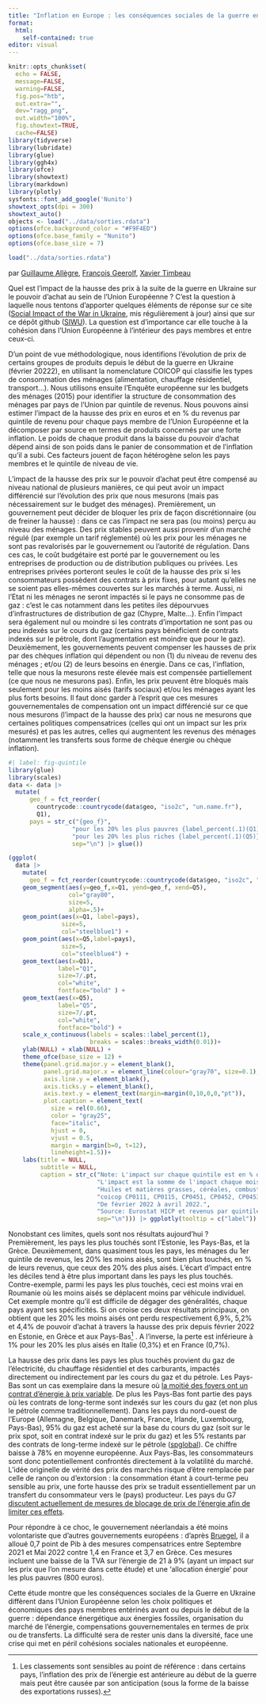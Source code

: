 ```yaml
---
title: "Inflation en Europe : les conséquences sociales de la guerre en Ukraine"
format: 
  html:
    self-contained: true
editor: visual
---
```


```r
knitr::opts_chunk$set(
  echo = FALSE,
  message=FALSE, 
  warning=FALSE, 
  fig.pos="htb", 
  out.extra="",
  dev="ragg_png",
  out.width="100%",
  fig.showtext=TRUE,
  cache=FALSE)
library(tidyverse)
library(lubridate)
library(glue)
library(ggh4x)
library(ofce)
library(showtext)
library(markdown)
library(plotly)
sysfonts::font_add_google('Nunito')
showtext_opts(dpi = 300)
showtext_auto()
objects <- load("../data/sorties.rdata")
options(ofce.background_color = "#F9F4ED")
options(ofce.base_family = "Nunito")
options(ofce.base_size = 7)

load("../data/sorties.rdata")
```

par [Guillaume Allègre](mailto:guillaume.allegre@sciencespo.fr), [François Geerolf](mailto:françois.geerolf@sciencespo.fr), [Xavier Timbeau](mailto:xavier.timbeau@sciencespo.fr)

Quel est l'impact de la hausse des prix à la suite de la guerre en Ukraine sur le pouvoir d'achat au sein de l'Union Européenne ? C'est la question à laquelle nous tentons d'apporter quelques éléments de réponse sur ce site ([Social Impact of the War in Ukraine](https://ofce.shinyapps.io/siwu/), mis régulièrement à jour) ainsi que sur ce dépôt github ([SIWU](https::/github.com/OFCE/SIWU)). La question est d'importance car elle touche à la cohésion dans l'Union Européenne à l'intérieur des pays membres et entre ceux-ci.

D'un point de vue méthodologique, nous identifions l'évolution de prix de certains groupes de produits depuis le début de la guerre en Ukraine (février 20222), en utilisant la nomenclature COICOP qui classifie les types de consommation des ménages (alimentation, chauffage résidentiel, transport...). Nous utilisons ensuite l'Enquête européenne sur les budgets des ménages (2015) pour identifier la structure de consommation des ménages par pays de l'Union par quintile de revenus. Nous pouvons ainsi estimer l'impact de la hausse des prix en euros et en % du revenus par quintile de revenu pour chaque pays membre de l'Union Européenne et la décomposer par source en termes de produits concernés par une forte inflation. Le poids de chaque produit dans la baisse du pouvoir d'achat dépend ainsi de son poids dans le panier de consommation et de l'inflation qu'il a subi. Ces facteurs jouent de façon hétérogène selon les pays membres et le quintile de niveau de vie.

L'impact de la hausse des prix sur le pouvoir d'achat peut être compensé au niveau national de plusieurs manières, ce qui peut avoir un impact différencié sur l'évolution des prix que nous mesurons (mais pas nécessairement sur le budget des ménages). Premièrement, un gouvernement peut décider de bloquer les prix de façon discrétionnaire (ou de freiner la hausse) : dans ce cas l'impact ne sera pas (ou moins) perçu au niveau des ménages. Des prix stables peuvent aussi provenir d'un marché régulé (par exemple un tarif réglementé) où les prix pour les ménages ne sont pas revalorisés par le gouvernement ou l'autorité de régulation. Dans ces cas, le coût budgétaire est porté par le gouvernement ou les entreprises de production ou de distribution publiques ou privées. Les entreprises privées porteront seules le coût de la hausse des prix si les consommateurs possèdent des contrats à prix fixes, pour autant qu'elles ne se soient pas elles-mêmes couvertes sur les marchés à terme. Aussi, ni l'Etat ni les ménages ne seront impactés si le pays ne consomme pas de gaz : c'est le cas notamment dans les petites iles dépourvues d'infrastructures de distribution de gaz (Chypre, Malte...). Enfin l'impact sera également nul ou moindre si les contrats d'importation ne sont pas ou peu indexés sur le cours du gaz (certains pays bénéficient de contrats indexés sur le pétrole, dont l'augmentation est moindre que pour le gaz). Deuxièmement, les gouvernements peuvent compenser les hausses de prix par des chèques inflation qui dépendent ou non (1) du niveau de revenu des ménages ; et/ou (2) de leurs besoins en énergie. Dans ce cas, l'inflation, telle que nous la mesurons reste élevée mais est compensée partiellement (ce que nous ne mesurons pas). Enfin, les prix peuvent être bloqués mais seulement pour les moins aisés (tarifs sociaux) et/ou les ménages ayant les plus forts besoins. Il faut donc garder à l'esprit que ces mesures gouvernementales de compensation ont un impact différencié sur ce que nous mesurons (l'impact de la hausse des prix) car nous ne mesurons que certaines politiques compensatrices (celles qui ont un impact sur les prix mesurés) et pas les autres, celles qui augmentent les revenus des ménages (notamment les transferts sous forme de chèque énergie ou chèque inflation).

```r
#| label: fig-quintile
library(glue)
library(scales)
data <- data |>
  mutate(
      geo_f = fct_reorder(
        countrycode::countrycode(data$geo, "iso2c", "un.name.fr"),
        Q1),
      pays = str_c("{geo_f}",
                  "pour les 20% les plus pauvres {label_percent(.1)(Q1)} de perte de p.a.",
                  "pour les 20% les plus riches {label_percent(.1)(Q5)} de perte de p.a.", 
                  sep="\n") |> glue())

(ggplot(
  data |> 
    mutate(
      geo_f = fct_reorder(countrycode::countrycode(data$geo, "iso2c", "un.name.fr"), Q1)) , aes(y=geo_f)) + 
    geom_segment(aes(y=geo_f,x=Q1, yend=geo_f, xend=Q5), 
                 col="gray80", 
                 size=5, 
                 alpha=.5)+
    geom_point(aes(x=Q1, label=pays),
               size=5,
               col="steelblue1") +
    geom_point(aes(x=Q5,label=pays), 
               size=5,
               col="steelblue4") +
    geom_text(aes(x=Q1), 
              label="Q1", 
              size=7/.pt,
              col="white", 
              fontface="bold" ) +
    geom_text(aes(x=Q5), 
              label="Q5",
              size=7/.pt, 
              col="white",
              fontface="bold") +
    scale_x_continuous(labels = scales::label_percent(1),
                       breaks = scales::breaks_width(0.01))+
    ylab(NULL) + xlab(NULL) +
    theme_ofce(base_size = 12) +
    theme(panel.grid.major.y = element_blank(),
          panel.grid.major.x = element_line(colour="gray70", size=0.1),
          axis.line.y = element_blank(),
          axis.ticks.y = element_blank(),
          axis.text.y = element_text(margin=margin(0,10,0,0,"pt")),
          plot.caption = element_text(
            size = rel(0.66),
            color = "gray25",
            face="italic",
            hjust = 0,
            vjust = 0.5,
            margin = margin(b=0, t=12),
            lineheight=1.5))+
    labs(title = NULL,
         subtitle = NULL,
         caption = str_c("Note: L'impact sur chaque quintile est en % du revenu du quintinle  pour chque catégorie de produit (88 produits COICOP).",
                         "L'impact est la somme de l'impact chaque mois divisé par la somme des revenus mensuels sur la même période.",
                         "Huiles et matières grasses, céréales, combustibles pour le transport et le chauffage,",
                         "coicop CP0111, CP0115, CP0451, CP0452, CP0453, CP0454, CP0722.",
                         "De février 2022 à avril 2022.",
                         "Source: Eurostat HICP et revenus par quintile",
                         sep="\n"))) |> ggplotly(tooltip = c("label"))
```

Nonobstant ces limites, quels sont nos résultats aujourd'hui ? Premièrement, les pays les plus touchés sont l'Estonie, les Pays-Bas, et la Grèce. Deuxièmement, dans quasiment tous les pays, les ménages du 1er quintile de revenus, les 20% les moins aisés, sont bien plus touchés, en % de leurs revenus, que ceux des 20% des plus aisés. L'écart d'impact entre les déciles tend à être plus important dans les pays les plus touchés. Contre-exemple, parmi les pays les plus touchés, ceci est moins vrai en Roumanie où les moins aisés se déplacent moins par véhicule individuel. Cet exemple montre qu'il est difficile de dégager des généralités, chaque pays ayant ses spécificités. Si on croise ces deux résultats principaux, on obtient que les 20% les moins aisés ont perdu respectivement 6,9%, 5,2% et 4,4% de pouvoir d'achat à travers la hausse des prix depuis février 2022 en Estonie, en Grèce et aux Pays-Bas[^1] . A l'inverse, la perte est inférieure à 1% pour les 20% les plus aisés en Italie (0,3%) et en France (0,7%).

[^1]: Les classements sont sensibles au point de référence : dans certains pays,
    l'inflation des prix de l'énergie est antérieure au début de la guerre mais
    peut être causée par son anticipation (sous la forme de la baisse des
    exportations russes).

La hausse des prix dans les pays les plus touchés provient du gaz de l'électricité, du chauffage résidentiel et des carburants, impactés directement ou indirectement par les cours du gaz et du pétrole. Les Pays-Bas sont un cas exemplaire dans la mesure où [la moitié des foyers ont un contrat d'énergie à prix variable](https://www.acm.nl/en/publications/energy-monitor-2022-50-dutch-consumers-have-variable-rate-energy-contracts). De plus les Pays-Bas font partie des pays où les contrats de long-terme sont indexés sur les cours du gaz (et non plus le pétrole comme traditionnellement). Dans les pays du nord-ouest de l'Europe (Allemagne, Belgique, Danemark, France, Irlande, Luxembourg, Pays-Bas), 95% du gaz est acheté sur la base du cours du gaz (soit sur le prix spot, soit en contrat indexé sur le prix du gaz) et les 5% restants par des contrats de long-terme indexé sur le pétrole ([spglobal](https://www.spglobal.com/commodityinsights/en/market-insights/latest-news/natural-gas/070220-gas-on-gas-pricing-increases-dominance-in-european-market-igu)). Ce chiffre baisse à 78% en moyenne européenne. Aux Pays-Bas, les consommateurs sont donc potentiellement confrontés directement à la volatilité du marché. L'idée originelle de vérité des prix des marchés risque d'être remplacée par celle de rançon ou d'extorsion : la consommation étant à court-terme peu sensible au prix, une forte hausse des prix se traduit essentiellement par un transfert du consommateur vers le (pays) producteur. Les pays du G7 [discutent actuellement de mesures de blocage de prix de l'énergie afin de limiter ces effets](https://www.ft.com/content/ee090a48-5407-496f-b0e4-1fe78f37495d).

Pour répondre à ce choc, le gouvernement néerlandais a été moins volontariste que d'autres gouvernements européens : d'après [Bruegel](https://www.bruegel.org/publications/datasets/national-policies-to-shield-consumers-from-rising-energy-prices/), il a alloué 0,7 point de Pib à des mesures compensatrices entre Septembre 2021 et Mai 2022 contre 1,4 en France et 3,7 en Grèce. Ces mesures incluent une baisse de la TVA sur l'énergie de 21 à 9% (ayant un impact sur les prix que l'on mesure dans cette étude) et une 'allocation énergie' pour les plus pauvres (800 euros).

Cette étude montre que les conséquences sociales de la Guerre en Ukraine diffèrent dans l'Union Européenne selon les choix politiques et économiques des pays membres entérinés avant ou depuis le début de la guerre : dépendance énergétique aux énergies fossiles, organisation du marché de l'énergie, compensations gouvernementales en termes de prix ou de transferts. La difficulté sera de rester unis dans la diversité, face une crise qui met en péril cohésions sociales nationales et européenne.
